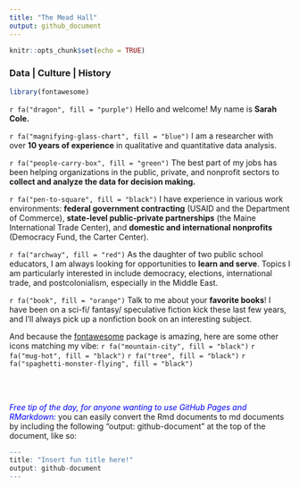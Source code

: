 ```yaml
---
title: "The Mead Hall"
output: github_document
---
```


```r
knitr::opts_chunk$set(echo = TRUE)
```


### Data | Culture | History

```r
library(fontawesome)

```

`r fa("dragon", fill = "purple")` Hello and welcome! My name is **Sarah Cole.**

`r fa("magnifying-glass-chart", fill = "blue")` I am a researcher with over **10 years of experience** in qualitative and quantitative data analysis.

`r fa("people-carry-box", fill = "green")` The best part of my jobs has been helping organizations in the public, private, and nonprofit sectors to **collect and analyze the data for decision making.**

`r fa("pen-to-square", fill = "black")` I have experience in various work environments: **federal government contracting** (USAID and the Department of Commerce), **state-level public-private partnerships** (the Maine International Trade Center), and **domestic and international nonprofits** (Democracy Fund, the Carter Center).

`r fa("archway", fill = "red")` As the daughter of two public school educators, I am always looking for opportunities to **learn and serve**. Topics I am particularly interested in include democracy, elections, international trade, and postcolonialism, especially in the Middle East.

`r fa("book", fill = "orange")` Talk to me about your **favorite books**! I have been on a sci-fi/ fantasy/ speculative fiction kick these last few years, and I'll always pick up a nonfiction book on an interesting subject.

And because the [fontawesome](https://rstudio.github.io/fontawesome/articles/icon-reference.html) package is amazing, here are some other icons matching my vibe:
`r fa("mountain-city", fill = "black")` `r fa("mug-hot", fill = "black")` `r fa("tree", fill = "black")` `r fa("spaghetti-monster-flying", fill = "black")`


<br>
<br>

<span style="color:blue">*Free tip of the day, for anyone wanting to use GitHub Pages and RMarkdown:*</span> you can easily convert the Rmd documents to md documents by including the following "output: github-document" at the top of the document, like so:

```r
---
title: "Insert fun title here!"
output: github-document
---
  
```
